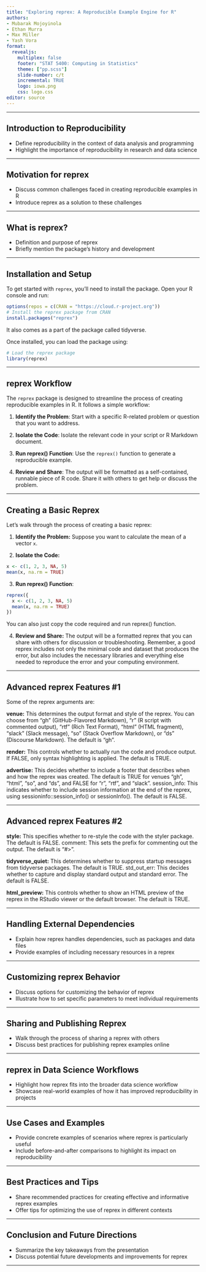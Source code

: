 ```yaml
---
title: "Exploring reprex: A Reproducible Example Engine for R"
authors:
- Mubarak Mojoyinola
- Ethan Murra
- Max Miller
- Yash Vora
format: 
  revealjs:
    multiplex: false
    footer: "STAT 5400: Computing in Statistics"
    theme: ["pp.scss"]
    slide-number: c/t
    incremental: TRUE
    logo: iowa.png
    css: logo.css
editor: source
---
```



---

## Introduction to Reproducibility

- Define reproducibility in the context of data analysis and programming
- Highlight the importance of reproducibility in research and data science

---

## Motivation for reprex

- Discuss common challenges faced in creating reproducible examples in R
- Introduce reprex as a solution to these challenges

---

## What is reprex?

- Definition and purpose of reprex
- Briefly mention the package's history and development

---

## Installation and Setup

To get started with `reprex`, you'll need to install the package. Open your R console and run:

```r
options(repos = c(CRAN = "https://cloud.r-project.org"))
# Install the reprex package from CRAN
install.packages("reprex")
```

It also comes as a part of the package called tidyverse.

Once installed, you can load the package using:

```r
# Load the reprex package
library(reprex)
```

---

## reprex Workflow

The `reprex` package is designed to streamline the process of creating reproducible examples in R. It follows a simple workflow:

1. **Identify the Problem**: Start with a specific R-related problem or question that you want to address.

2. **Isolate the Code**: Isolate the relevant code in your script or R Markdown document.

3. **Run reprex() Function**: Use the `reprex()` function to generate a reproducible example.

4. **Review and Share**: The output will be formatted as a self-contained, runnable piece of R code. Share it with others to get help or discuss the problem.


---

## Creating a Basic Reprex { .incremental }

Let's walk through the process of creating a basic reprex:

1. **Identify the Problem:** Suppose you want to calculate the mean of a vector `x`. 

2. **Isolate the Code:** 

```r
x <- c(1, 2, 3, NA, 5)
mean(x, na.rm = TRUE)
``` 

3. **Run reprex() Function**:
```r
reprex({
  x <- c(1, 2, 3, NA, 5)
  mean(x, na.rm = TRUE)
})
```

You can also just copy the code required and run reprex() function.

4. **Review and Share:**
The output will be a formatted reprex that you can share with others for discussion or troubleshooting.
Remember, a good reprex includes not only the minimal code and dataset that produces the error, but also includes the necessary libraries and everything else needed to reproduce the error and your computing environment.

---

## Advanced reprex Features #1
Some of the reprex arguments are:

**venue:** This determines the output format and style of the reprex. You can choose from “gh” (GitHub-Flavored Markdown), “r” (R script with commented output), “rtf” (Rich Text Format), “html” (HTML fragment), “slack” (Slack message), “so” (Stack Overflow Markdown), or “ds” (Discourse Markdown). The default is “gh”.

**render:** This controls whether to actually run the code and produce output. If FALSE, only syntax highlighting is applied. The default is TRUE.

**advertise:** This decides whether to include a footer that describes when and how the reprex was created. The default is TRUE for venues “gh”, “html”, “so”, and “ds”, and FALSE for “r”, “rtf”, and “slack”.
session_info: This indicates whether to include session information at the end of the reprex, using sessioninfo::session_info() or sessionInfo(). The default is FALSE.

---

## Advanced reprex Features #2
**style:** This specifies whether to re-style the code with the styler package. The default is FALSE.
comment: This sets the prefix for commenting out the output. The default is “#>”.

**tidyverse_quiet:** This determines whether to suppress startup messages from tidyverse packages. The default is TRUE.
std_out_err: This decides whether to capture and display standard output and standard error. The default is FALSE.

**html_preview:** This controls whether to show an HTML preview of the reprex in the RStudio viewer or the default browser. The default is TRUE.

---

## Handling External Dependencies

- Explain how reprex handles dependencies, such as packages and data files
- Provide examples of including necessary resources in a reprex

---

## Customizing reprex Behavior

- Discuss options for customizing the behavior of reprex
- Illustrate how to set specific parameters to meet individual requirements

---

## Sharing and Publishing Reprex

- Walk through the process of sharing a reprex with others
- Discuss best practices for publishing reprex examples online

---

## reprex in Data Science Workflows

- Highlight how reprex fits into the broader data science workflow
- Showcase real-world examples of how it has improved reproducibility in projects

---

## Use Cases and Examples

- Provide concrete examples of scenarios where reprex is particularly useful
- Include before-and-after comparisons to highlight its impact on reproducibility

---

## Best Practices and Tips

- Share recommended practices for creating effective and informative reprex examples
- Offer tips for optimizing the use of reprex in different contexts

---

## Conclusion and Future Directions

- Summarize the key takeaways from the presentation
- Discuss potential future developments and improvements for reprex

---
